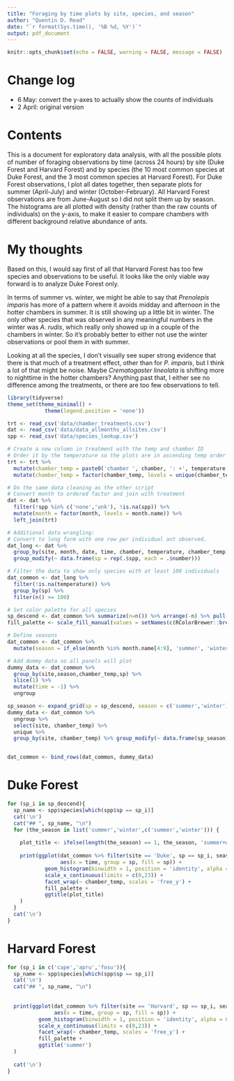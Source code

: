 ```yaml
---
title: "Foraging by time plots by site, species, and season"
author: "Quentin D. Read"
date: "`r format(Sys.time(), '%B %d, %Y')`"
output: pdf_document
---
```


```r
knitr::opts_chunk$set(echo = FALSE, warning = FALSE, message = FALSE)
```

# Change log

- 6 May: convert the y-axes to actually show the counts of individuals
- 2 April: original version

# Contents

This is a document for exploratory data analysis, with all the possible plots of number of foraging observations by time (across 24 hours) by site (Duke Forest and Harvard Forest) and by species (the 10 most common species at Duke Forest, and the 3 most common species at Harvard Forest). For Duke Forest observations, I plot all dates together, then separate plots for summer (April-July) and winter (October-February). All Harvard Forest observations are from June-August so I did not split them up by season. The histograms are all plotted with density (rather than the raw counts of individuals) on the y-axis, to make it easier to compare chambers with different background relative abundance of ants.

# My thoughts

Based on this, I would say first of all that Harvard Forest has too few species and observations to be useful. It looks like the only viable way forward is to analyze Duke Forest only. 

In terms of summer vs. winter, we might be able to say that *Prenolepis imparis* has more of a pattern where it avoids midday and afternoon in the hotter chambers in summer. It is still showing up a little bit in winter. The only other species that was observed in any meaningful numbers in the winter was *A. rudis*, which really only showed up in a couple of the chambers in winter. So it's probably better to either not use the winter observations or pool them in with summer.

Looking at all the species, I don't visually see super strong evidence that there is that much of a treatment effect, other than for *P. imparis*, but I think a lot of that might be noise. Maybe *Crematogaster lineolata* is shifting more to nighttime in the hotter chambers? Anything past that, I either see no difference among the treatments, or there are too few observations to tell.



```r
library(tidyverse)
theme_set(theme_minimal() +
            theme(legend.position = 'none'))

trt <- read_csv('data/chamber_treatments.csv')
dat <- read_csv('data/data_allmonths_allsites.csv')
spp <- read_csv('data/species_lookup.csv')

# Create a new column in treatment with the temp and chamber ID
# Order it by the temperature so the plots are in ascending temp order
trt <- trt %>%
  mutate(chamber_temp = paste0('chamber ', chamber, ': +', temperature, 'C')) %>%
  mutate(chamber_temp = factor(chamber_temp, levels = unique(chamber_temp)[order(site, temperature)]))

# Do the same data cleaning as the other script
# Convert month to ordered factor and join with treatment
dat <- dat %>%
  filter(!spp %in% c('none','unk'), !is.na(spp)) %>%
  mutate(month = factor(month, levels = month.name)) %>%
  left_join(trt)

# Additional data wrangling:
# Convert to long form with one row per individual ant observed.
dat_long <- dat %>%
  group_by(site, month, date, time, chamber, temperature, chamber_temp) %>%
  group_modify(~ data.frame(sp = rep(.$spp, each = .$number)))

# Filter the data to show only species with at least 100 individuals
dat_common <- dat_long %>%
  filter(!is.na(temperature)) %>%
  group_by(sp) %>%
  filter(n() >= 100)

# Set color palette for all species
sp_descend <- dat_common %>% summarize(n=n()) %>% arrange(-n) %>% pull(sp)
fill_palette <- scale_fill_manual(values = setNames(c(RColorBrewer::brewer.pal(9, 'Set1'), 'turquoise'), sp_descend))

# Define seasons
dat_common <- dat_common %>%
  mutate(season = if_else(month %in% month.name[4:9], 'summer', 'winter')) 

# Add dummy data so all panels will plot
dummy_data <- dat_common %>%
  group_by(site,season,chamber_temp,sp) %>%
  slice(1) %>%
  mutate(time = -1) %>% 
  ungroup

sp_season <- expand_grid(sp = sp_descend, season = c('summer','winter'))
dummy_data <- dat_common %>% 
  ungroup %>% 
  select(site, chamber_temp) %>% 
  unique %>%
  group_by(site, chamber_temp) %>% group_modify(~ data.frame(sp_season))


dat_common <- bind_rows(dat_common, dummy_data)
```

# Duke Forest

```r
for (sp_i in sp_descend){
  sp_name <- spp$species[which(spp$sp == sp_i)]
  cat('\n')  
  cat("## ", sp_name, "\n") 
  for (the_season in list('summer','winter',c('summer','winter'))) {
    
    plot_title <- ifelse(length(the_season) == 1, the_season, 'summer+winter combined')  
    
    print(ggplot(dat_common %>% filter(site == 'Duke', sp == sp_i, season %in% the_season), 
                 aes(x = time, group = sp, fill = sp)) +
            geom_histogram(binwidth = 1, position = 'identity', alpha = 0.5, color = 'black') +
            scale_x_continuous(limits = c(0,23)) +
            facet_wrap(~ chamber_temp, scales = 'free_y') +
            fill_palette +
            ggtitle(plot_title)
    ) 
  }
  cat('\n') 
}
```

# Harvard Forest

```r
for (sp_i in c('cape','apru','fosu')){
  sp_name <- spp$species[which(spp$sp == sp_i)]
  cat('\n')  
  cat("## ", sp_name, "\n") 
  
  
  print(ggplot(dat_common %>% filter(site == 'Harvard', sp == sp_i, season %in% the_season), 
               aes(x = time, group = sp, fill = sp)) +
          geom_histogram(binwidth = 1, position = 'identity', alpha = 0.5, color = 'black') +
          scale_x_continuous(limits = c(0,23)) +
          facet_wrap(~ chamber_temp, scales = 'free_y') +
          fill_palette +
          ggtitle('summer')
  ) 
  
  cat('\n') 
}
```